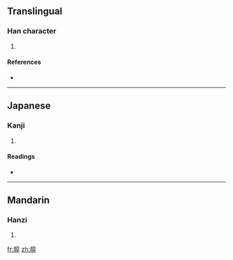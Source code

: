 ==Translingual==

===Han character===
{{Han char|rn=74|rad=月|as=08|sn=12|four=|canj=月卜口木 (BYRD)}}

# {{defn|Han|sort=月08}}

====References====
* {{Han ref|kx=0506.020|dkj=14373|dj=0885.060|hdz=32090.040|uh=671C|ud=26396}}

----

==Japanese==

===Kanji===
{{ja-kanji|grade=|rs=月08}}

# {{defn|Japanese|sort=月08}}

====Readings====
* {{ja-readings|on=[[とん]] (ton)|kun=[[つきのひかり]] (tsukinohikari)}}

----

==Mandarin==

===Hanzi===
{{cmn-hanzi|pin=[[tūn]] ([[tun1]])|wg=t'un<sup>1</sup>}}

# {{defn|Mandarin|sort=月08}}

[[fr:朜]]
[[zh:朜]]